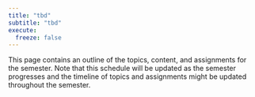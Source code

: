 ```yaml
---
title: "tbd"
subtitle: "tbd"
execute:
  freeze: false
---
```


This page contains an outline of the topics, content, and assignments for the semester.
Note that this schedule will be updated as the semester progresses and the timeline of topics and assignments might be updated throughout the semester.
